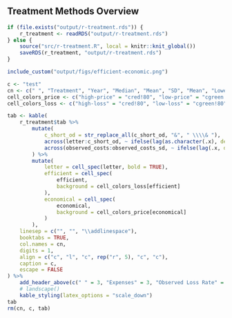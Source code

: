 ## Treatment Methods Overview

```r
if (file.exists("output/r-treatment.rds")) {
    r_treatment <- readRDS("output/r-treatment.rds")
} else {
    source("src/r-treatment.R", local = knitr::knit_global())
    saveRDS(r_treatment, "output/r-treatment.rds")
}
```


```r
include_custom("output/figs/efficient-economic.png")
```


```r
c <- "test"
cn <- c(" ", "Treatment", "Year", "Median", "Mean", "SD", "Mean", "Lower CI", "Upper CI", "Efficient", "Economical")
cell_colors_price <- c("high-price" = "cred!80", "low-price" = "cgreen!80")
cell_colors_loss <- c("high-loss" = "cred!80", "low-loss" = "cgreen!80")

tab <- kable(
    r_treatment$tab %>%
        mutate(
            c_short_od = str_replace_all(c_short_od, "&", " \\\\& "),
            across(letter:c_short_od, ~ ifelse(lag(as.character(.x), default = "0") == .x, "", .x)),
            across(observed_costs:observed_costs_sd, ~ ifelse(lag(.x, default = 0) == .x, "", round(.x, 2)))
        ) %>%
        mutate(
            letter = cell_spec(letter, bold = TRUE),
            efficient = cell_spec(
                efficient,
                background = cell_colors_loss[efficient]
            ),
            economical = cell_spec(
                economical,
                background = cell_colors_price[economical]
            )
        ),
    linesep = c("", "", "\\addlinespace"),
    booktabs = TRUE,
    col.names = cn,
    digits = 1,
    align = c("c", "l", "c", rep("r", 5), "c", "c"),
    caption = c,
    escape = FALSE
) %>%
    add_header_above(c(" " = 3, "Expenses" = 3, "Observed Loss Rate" = 3, " " = 2)) %>%
    # landscape()
    kable_styling(latex_options = "scale_down")
tab
rm(cn, c, tab)
```

